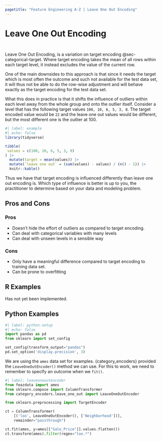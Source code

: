 ```yaml
---
pagetitle: "Feature Engineering A-Z | Leave One Out Encoding"
---
```


# Leave One Out Encoding {#sec-categorical-leave-one-out}

::: {style="visibility: hidden; height: 0px;"}
## Leave One Out Encoding
:::

Leave One Out Encoding, is a variation on target encoding @sec-categorical-target.
Where target encoding takes the mean of all rows within each target level, it instead excludes the value of the current row.

One of the main downsides to this approach is that since it needs the target which is most often the outcome and such not available for the test data set, it will thus not be able to do the row-wise adjustment and will behave exactly as the target encoding for the test data set.

What this does in practice is that it shifts the influence of outliers within each level away from the whole group and onto the outlier itself.
Consider a level that has the following target values `100, 10, 6, 5, 3, 8`.
The target encoded value would be `22` and the leave one out values would be different, but the most different one is the outlier at 100.

```r
#| label: example
#| echo: false
library(tidyverse)

tibble(
 values = c(100, 10, 6, 5, 3, 8)
) |>
  mutate(target = mean(values)) |>
  mutate(`leave one out` = (sum(values) - values) / (n() - 1)) |>
  knitr::kable()
```

Thus we have that target encoding is influenced differently than leave one out encoding is.
Which type of influence is better is up to you, the practitioner to determine based on your data and modeling problem.

## Pros and Cons

### Pros

-   Doesn't hide the effort of outliers as compared to target encoding.
-   Can deal with categorical variables with many levels
-   Can deal with unseen levels in a sensible way

### Cons

-   Only have a meaningful difference compared to target encoding to training data set.
-   Can be prone to overfitting

## R Examples

Has not yet been implemented.

## Python Examples

```python
#| label: python-setup
#| echo: false
import pandas as pd
from sklearn import set_config

set_config(transform_output="pandas")
pd.set_option('display.precision', 3)
```

We are using the `ames` data set for examples.
{category_encoders} provided the `LeaveOneOutEncoder()` method we can use.
For this to work, we need to remember to specify an outcome when we `fit()`.

```python
#| label: leaveoneoutencoder
from feazdata import ames
from sklearn.compose import ColumnTransformer
from category_encoders.leave_one_out import LeaveOneOutEncoder

from sklearn.preprocessing import TargetEncoder

ct = ColumnTransformer(
    [('loo', LeaveOneOutEncoder(), ['Neighborhood'])], 
    remainder="passthrough")

ct.fit(ames, y=ames[["Sale_Price"]].values.flatten())
ct.transform(ames).filter(regex="loo.*")
```
